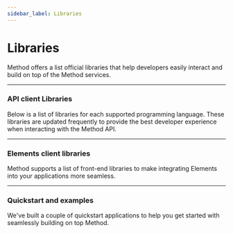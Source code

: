 ```yaml
---
sidebar_label: Libraries
---
```



# Libraries

Method offers a list official libraries that help developers easily interact and
build on top of the Method services.

---

### API client Libraries

Below is a list of libraries for each supported programming language. These libraries
are updated frequently to provide the best developer experience when interacting with
the Method API.

<CardContainer>
  <LibraryPlatformCard
    href="https://github.com/MethodFi/method-node"
    logo="/img/nodejs-logo.png"
    packageName="method-node"
  />
  <LibraryPlatformCard
    href="https://github.com/MethodFi/method-python"
    logo="/img/python-logo.png"
    packageName="method-python"
  />
  <LibraryPlatformCard
    href="#"
    logo="/img/go-logo.png"
    packageName="method-go"
  />
  <LibraryPlatformCard
    href="#"
    logo="/img/ruby-logo.png"
    packageName="method-ruby"
  />
  <LibraryPlatformCard
    href="#"
    logo="/img/java-logo.png"
    packageName="method-java"
  />
  <LibraryPlatformCard
    href="#"
    logo="/img/php-logo.png"
    packageName="method-php"
  />
</CardContainer>

---

### Elements client libraries

Method supports a list of front-end libraries to make integrating Elements into your
applications more seamless.

<CardContainer>
  <LibraryPlatformCard
    href="#"
    logo="/img/js-logo.png"
    packageName="method-js"
  />
  <LibraryPlatformCard
    href="#"
    logo="/img/react-logo.png"
    packageName="react-method-elements"
  />
  <LibraryPlatformCard
    href="#"
    logo="/img/react-logo.png"
    packageName="react-native-method-elements"
  />
  <LibraryPlatformCard
    href="#"
    logo="/img/ios-logo.png"
    packageName="method-ios"
  />
  <LibraryPlatformCard
    href="#"
    logo="/img/android-logo.png"
    packageName="method-android"
  />
</CardContainer>

---

### Quickstart and examples

We've built a couple of quickstart applications to help you get started with seamlessly building on top Method.

<CardContainer>
  <LibraryPlatformCard
    href="#"
    logo="/img/postman-logo.png"
    packageName="method-postman"
  />
</CardContainer>
